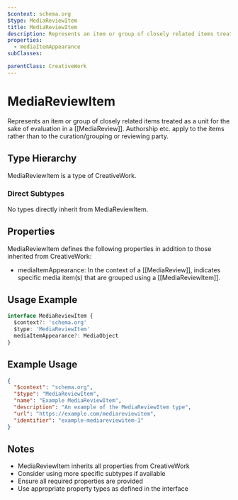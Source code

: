 ```yaml
---
$context: schema.org
$type: MediaReviewItem
title: MediaReviewItem
description: Represents an item or group of closely related items treated as a unit for the sake of evaluation in a [[MediaReview]]. Authorship etc. apply to the items rather than to the curation/grouping or reviewing party.
properties:
  - mediaItemAppearance
subClasses:

parentClass: CreativeWork
---
```


# MediaReviewItem

Represents an item or group of closely related items treated as a unit for the sake of evaluation in a [[MediaReview]]. Authorship etc. apply to the items rather than to the curation/grouping or reviewing party.

## Type Hierarchy

MediaReviewItem is a type of CreativeWork.

### Direct Subtypes

No types directly inherit from MediaReviewItem.

## Properties

MediaReviewItem defines the following properties in addition to those inherited from CreativeWork:

- mediaItemAppearance: In the context of a [[MediaReview]], indicates specific media item(s) that are grouped using a [[MediaReviewItem]].

## Usage Example

```typescript
interface MediaReviewItem {
  $context?: 'schema.org'
  $type: 'MediaReviewItem'
  mediaItemAppearance?: MediaObject
}
```

## Example Usage

```json
{
  "$context": "schema.org",
  "$type": "MediaReviewItem",
  "name": "Example MediaReviewItem",
  "description": "An example of the MediaReviewItem type",
  "url": "https://example.com/mediareviewitem",
  "identifier": "example-mediareviewitem-1"
}
```

## Notes

- MediaReviewItem inherits all properties from CreativeWork
- Consider using more specific subtypes if available
- Ensure all required properties are provided
- Use appropriate property types as defined in the interface
